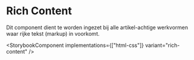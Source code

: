 
# Rich Content

Dit component dient te worden ingezet bij alle artikel-achtige werkvormen waar rijke tekst (markup) in voorkomt.

<StorybookComponent implementations={["html-css"]} variant="rich-content" />
